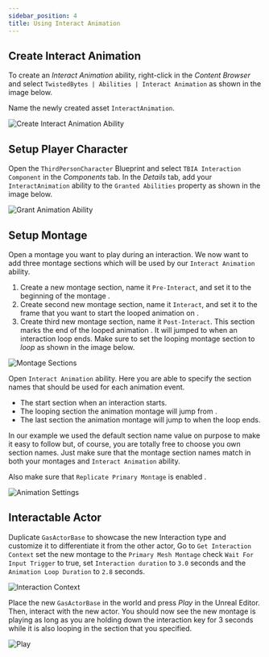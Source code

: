 ```yaml
---
sidebar_position: 4
title: Using Interact Animation
---
```


## Create Interact Animation

To create an *Interact Animation* ability, right-click in the *Content Browser*
and select `TwistedBytes | Abilities | Interact Animation` <Step text="1"/>
as shown in the image below.

Name the newly created asset `InteractAnimation`.

![Create Interact Animation Ability](_static/img/animation/01_create_interact_animation.png)

## Setup Player Character

Open the `ThirdPersonCharacter` Blueprint and select <Step text="1"/> `TBIA Interaction Component`
in the *Components* tab. In the *Details* tab, add your `InteractAnimation` ability to the
`Granted Abilities` property <Step text="2"/> as shown in the image below.

![Grant Animation Ability](_static/img/animation/02_grant_animation.png)

## Setup Montage 

Open a montage you want to play during an interaction. We now want to add three montage sections which will be used
by our `Interact Animation` ability.

1. Create a new montage section, name it `Pre-Interact`, and set it to the beginning of the montage <Step text="1"/>.
2. Create second new montage section, name it `Interact`, and set it to the frame that you want to start the looped animation on <Step text="2"/>.
3. Create third new montage section, name it `Post-Interact`. This section marks the end of the looped animation <Step text="3"/>.
It will jumped to when an interaction loop ends. Make sure to set the looping montage section to *loop* <Step text="4"/> as shown in the image below.

![Montage Sections](_static/img/animation/03_montage_sections.png)

Open `Interact Animation` ability. Here you are able to specify the section names that should be used for each animation event.
- The start section <Step text="1"/> when an interaction starts.
- The looping section the animation montage will jump from <Step text="2"/>.
- The last section <Step text="3"/> the animation montage will jump to when the loop ends.

In our example we used the default section name value on purpose to make it easy to follow but, of course, you are totally free
to choose you own section names. Just make sure that the montage section names match in both your montages and `Interact Animation` ability.

Also make sure that `Replicate Primary Montage` is enabled <Step text="4"/>.

![Animation Settings](_static/img/animation/04_animation_settings.png)

## Interactable Actor

Duplicate `GasActorBase` to showcase the new Interaction type and customize it to differentiate
it from the other actor, Go to `Get Interaction Context` set the new montage <Step text="1"/> to
the `Primary Mesh Montage` check <Step text="2"/> `Wait For Input Trigger` to true,
set `Interaction duration` <Step text="3"/> to `3.0` seconds and the
`Animation Loop Duration` <Step text="4"/> to `2.8` seconds.

![Interaction Context](_static/img/animation/05_interaction_context.png)

Place the new `GasActorBase` in the world <Step text="1"/> and press *Play* in the Unreal Editor.
Then, interact with the new actor. You should now see the new montage is playing as long as you are
holding down the interaction key for 3 seconds while it is also looping in the section that you specified.

![Play](_static/img/animation/06_play.png)
